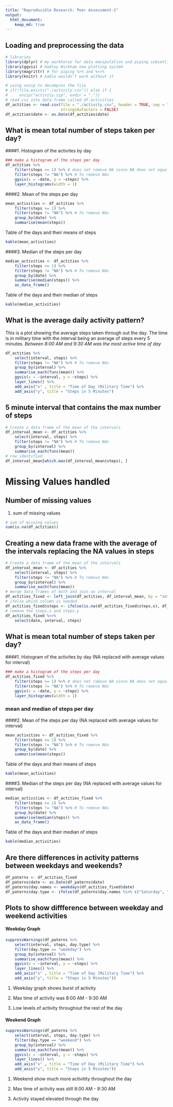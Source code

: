 ```yaml
---
title: "Reproducible Research: Peer Assessment-1"
output: 
  html_document:
    keep_md: true
---
```



## Loading and preprocessing the data
```r
# libraries
library(dplyr) # my workhorse for data manipulation and piping subsetting
library(ggvis) # Hadley Wickham new plotting system
library(magrittr) # for piping %>% and %<>%
library(knitr) # kable wouldn't work without it

# using unzip to decompres the file
# if(!file.exists("./activity.csv")) else if {
#     unzip("activity.zip", exdir = ".")}
# read csv into data frame called df.activities
df_actities <- read.csv(file = "./activity.csv", header = TRUE, sep = ",",
                        stringsAsFactors = FALSE)
df_actities$date <- as.Date(df_actities$date)
```



## What is mean total number of steps taken per day?
####1. Histogram of the activites by day
```r
### make a histogram of the steps per day
df_actities %>%
    filter(steps >= 1) %>% # does not remove NA since NA does not equal 0
    filter(steps != "NA") %>% # To remove NAs
    ggvis(x = ~date, y = ~steps) %>%
    layer_histograms(width = 1)
```

####2. Mean of the steps per day
```r
mean_activities <- df_actities %>%
    filter(steps >= 1) %>%
    filter(steps != "NA") %>% # To remove NAs
    group_by(date) %>%
    summarise(mean(steps))
```

Table of the days and their means of steps
```r
kable(mean_activities)
```

####3. Median of the steps per day
```r
median_activities <- df_actities %>%
    filter(steps >= 1) %>%
    filter(steps != "NA") %>% # To remove NAs
    group_by(date) %>%
    summarise(median(steps)) %>%
    as_data_frame()
```

Table of the days and their median of steps
```r
kable(median_activities)
```

## What is the average daily activity pattern?
This is a plot showing the average steps taken through out the day. The time is in military time with the interval being an average of steps every 5 minutes.
*Between 8:00 AM and 9:30 AM was the most active time of day*
```r

df_actities %>%
    select(interval, steps) %>% 
    filter(steps != "NA") %>% # To remove NAs
    group_by(interval) %>% 
    summarise_each(funs(mean)) %>%
    ggvis(x = ~interval, y = ~steps) %>% 
    layer_lines() %>%
    add_axis("x" , title = "Time of Day (Military Time") %>%
    add_axis("y", title = "Steps in 5 Minutes")

```
## 5 minute interval that contains the max number of steps
```r
# Create a data frame of the mean of the intervals
df_interval_mean <- df_actities %>%
    select(interval, steps) %>% 
    filter(steps != "NA") %>% # To remove NAs
    group_by(interval) %>% 
    summarise_each(funs(mean))
# row identified
df_interval_mean[which.max(df_interval_mean$steps), ]
```

# Missing Values handled

## Number of missing values
1. sum of missing values
```r
# sum of missing values
sum(is.na(df_actities))
```

## Creating a new data frame with the average of the intervals replacing the NA values in steps
```r
# Create a data frame of the mean of the intervals
df_interval_mean <- df_actities %>%
    select(interval, steps) %>% 
    filter(steps != "NA") %>% # To remove NAs
    group_by(interval) %>% 
    summarise_each(funs(mean))
# merge data_frames of both and join on interval
df_actities_fixed <- left_join(df_actities, df_interval_mean, by = "interval")
# ifelse which column is needed
df_actities_fixed$steps <- ifelse(is.na(df_actities_fixed$steps.x), df_actities_fixed$steps.y, df_actities_fixed$steps.x)
# remove the steps.x and steps.y
df_actities_fixed %<>%
    select(date, interval, steps)
```

## What is mean total number of steps taken per day?
####1. Histogram of the activites by day (NA replaced with average values for interval)
```r
### make a histogram of the steps per day
df_actities_fixed %>%
    filter(steps >= 1) %>% # does not remove NA since NA does not equal 0
    filter(steps != "NA") %>% # To remove NAs
    ggvis(x = ~date, y = ~steps) %>%
    layer_histograms(width = 1)
```


### mean and median of steps per day
####2. Mean of the steps per day (NA replaced with average values for interval)
```r
mean_activities <- df_actities_fixed %>%
    filter(steps >= 1) %>%
    filter(steps != "NA") %>% # To remove NAs
    group_by(date) %>%
    summarise(mean(steps))
```

Table of the days and their means of steps
```r
kable(mean_activities)
```

####3. Median of the steps per day (NA replaced with average values for interval)
```r
median_activities <- df_actities_fixed %>%
    filter(steps >= 1) %>%
    filter(steps != "NA") %>% # To remove NAs
    group_by(date) %>%
    summarise(median(steps)) %>%
    as_data_frame()
```

Table of the days and their median of steps
```r
kable(median_activities)
```

## Are there differences in activity patterns between weekdays and weekends?
```r
df_paterns <- df_actities_fixed
df_paterns$date <- as.Date(df_paterns$date)
df_paterns$day.names <- weekdays(df_actities_fixed$date)
df_paterns$day.type <- ifelse(df_paterns$day.names %in% c("Saturday", "Sunday"), "weekend", "weekday")

```

## Plots to show diffference between weekday and weekend activities
#### Weekday Graph
```r
suppressWarnings(df_paterns %>%
    select(interval, steps, day.type) %>%
    filter(day.type == "weekday") %>% 
    group_by(interval) %>% 
    summarise_each(funs(mean)) %>%
    ggvis(x = ~interval, y = ~steps) %>% 
    layer_lines() %>%
    add_axis("x" , title = "Time of Day (Military Time") %>%
    add_axis("y", title = "Steps in 5 Minutes"))
```
1. Weekday graph shows burst of activity

2. Max time of activity was 8:00 AM - 9:30 AM

3. Low levels of activity throughout the rest of the day

#### Weekend Graph

```r
suppressWarnings(df_paterns %>%
    select(interval, steps, day.type) %>%
    filter(day.type == "weekend") %>% 
    group_by(interval) %>% 
    summarise_each(funs(mean)) %>%
    ggvis(x = ~interval, y = ~steps) %>% 
    layer_lines() %>%
    add_axis("x" , title = "Time of Day (Military Time") %>%
    add_axis("y", title = "Steps in 5 Minutes"))
```
1. Weekend show much more activitity throughout the day

2. Max time of activity was still 8:00 AM - 9:30 AM

3. Activity stayed elevated through the day